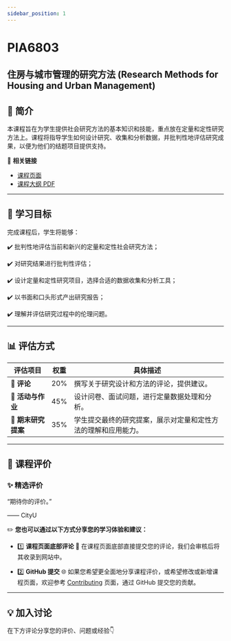 ```yaml
---
sidebar_position: 1
---
```


# PIA6803
## 住房与城市管理的研究方法 (Research Methods for Housing and Urban Management)

## **📘 简介**
本课程旨在为学生提供社会研究方法的基本知识和技能，重点放在定量和定性研究方法上。课程将指导学生如何设计研究、收集和分析数据，并批判性地评估研究成果，以便为他们的结题项目提供支持。

🔗 **相关链接**
- [课程页面](https://www.cityu.edu.hk/catalogue/pg/202425/course/PIA6803.htm)
- [课程大纲 PDF](https://www.cityu.edu.hk/catalogue/pg/202425/course/PIA6803.pdf)

---

## **🎯 学习目标**

完成课程后，学生将能够：

✔️ 批判性地评估当前和新兴的定量和定性社会研究方法；

✔️ 对研究结果进行批判性评估；

✔️ 设计定量和定性研究项目，选择合适的数据收集和分析工具；

✔️ 以书面和口头形式产出研究报告；

✔️ 理解并评估研究过程中的伦理问题。

---

## **📊 评估方式**

| **评估项目**               | **权重** | **具体描述**                                                                                       |
|---------------------------|---------|---------------------------------------------------------------------------------------------------|
| **📄 评论**                 | 20%     | 撰写关于研究设计和方法的评论，提供建议。                                                           |
| **📝 活动与作业**           | 45%     | 设计问卷、面试问题，进行定量数据处理和分析。                                                       |
| **📄 期末研究提案**         | 35%     | 学生提交最终的研究提案，展示对定量和定性方法的理解和应用能力。                                      |

---

## **💬 课程评价**

### ✨ **精选评价**
<div className={commentStyles.commentBox}>
    <p className={commentStyles.commentText}>
        “期待你的评价。”
    </p>
    <p className={commentStyles.commentAuthor}>—— CityU</p>
</div>

✏️ **您也可以通过以下方式分享您的学习体验和建议：**

- 1️⃣ **课程页面底部评论**
💬 在课程页面底部直接提交您的评论，我们会审核后将其收录到网站中。

- 2️⃣ **GitHub 提交**
🌐 如果您希望更全面地分享课程评价，或希望修改或新增课程页面，欢迎参考 [Contributing](/contributing) 页面，通过 GitHub 提交您的贡献。

---

## **💡 加入讨论**

在下方评论分享您的评价、问题或经验👇
<Utterances />